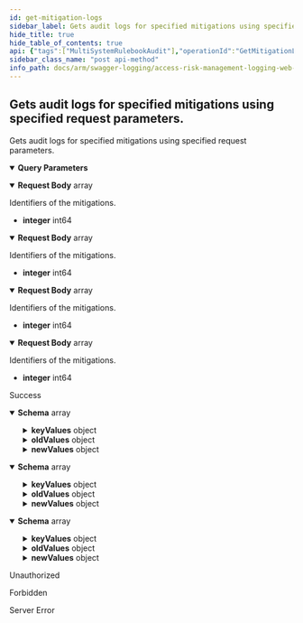 ```yaml
---
id: get-mitigation-logs
sidebar_label: Gets audit logs for specified mitigations using specified request parameters.
hide_title: true
hide_table_of_contents: true
api: {"tags":["MultiSystemRulebookAudit"],"operationId":"GetMitigationLogs","parameters":[{"name":"fromDate","in":"query","description":"Filter for audit logs by start date.","required":false,"schema":{"type":"string","format":"date-time"}},{"name":"toDate","in":"query","description":"Filter for audit logs by end date.","required":false,"schema":{"type":"string","format":"date-time"}},{"name":"skip","in":"query","description":"Determines how many items should be skipped.","required":false,"schema":{"type":"integer","format":"int32"}},{"name":"take","in":"query","description":"Determines how many items should be taken.","required":false,"schema":{"type":"integer","format":"int32"}}],"requestBody":{"content":{"application/json-patch+json":{"schema":{"uniqueItems":false,"type":"array","items":{"format":"int64","type":"integer"}}},"application/json":{"schema":{"uniqueItems":false,"type":"array","items":{"format":"int64","type":"integer"}}},"text/json":{"schema":{"uniqueItems":false,"type":"array","items":{"format":"int64","type":"integer"}}},"application/*+json":{"schema":{"uniqueItems":false,"type":"array","items":{"format":"int64","type":"integer"}}}},"description":"Identifiers of the mitigations."},"responses":{"200":{"description":"Success","content":{"text/plain":{"schema":{"uniqueItems":false,"type":"array","items":{"description":"Represents model for an audit log item. Contains information about what, who and when changed.","type":"object","properties":{"id":{"format":"int64","description":"Identifier of the log item.","type":"integer"},"serviceName":{"description":"Name of the service audit log item belongs to.","type":"string"},"tableName":{"description":"Name of the table audit log item belongs to.","type":"string"},"utcTimestamp":{"format":"date-time","description":"Created date of audit log item, UTC.","type":"string"},"operation":{"enum":["?","i","u","d"],"type":"string"},"user":{"description":"Name of user, who created audit log item.","type":"string"},"keyValues":{"description":"Key values of related entity.","type":"object","additionalProperties":{"type":"object"}},"oldValues":{"description":"Old values of related entity.","type":"object","additionalProperties":{"type":"object"}},"newValues":{"description":"New values of related entity.","type":"object","additionalProperties":{"type":"object"}}}}}},"application/json":{"schema":{"uniqueItems":false,"type":"array","items":{"description":"Represents model for an audit log item. Contains information about what, who and when changed.","type":"object","properties":{"id":{"format":"int64","description":"Identifier of the log item.","type":"integer"},"serviceName":{"description":"Name of the service audit log item belongs to.","type":"string"},"tableName":{"description":"Name of the table audit log item belongs to.","type":"string"},"utcTimestamp":{"format":"date-time","description":"Created date of audit log item, UTC.","type":"string"},"operation":{"enum":["?","i","u","d"],"type":"string"},"user":{"description":"Name of user, who created audit log item.","type":"string"},"keyValues":{"description":"Key values of related entity.","type":"object","additionalProperties":{"type":"object"}},"oldValues":{"description":"Old values of related entity.","type":"object","additionalProperties":{"type":"object"}},"newValues":{"description":"New values of related entity.","type":"object","additionalProperties":{"type":"object"}}}}}},"text/json":{"schema":{"uniqueItems":false,"type":"array","items":{"description":"Represents model for an audit log item. Contains information about what, who and when changed.","type":"object","properties":{"id":{"format":"int64","description":"Identifier of the log item.","type":"integer"},"serviceName":{"description":"Name of the service audit log item belongs to.","type":"string"},"tableName":{"description":"Name of the table audit log item belongs to.","type":"string"},"utcTimestamp":{"format":"date-time","description":"Created date of audit log item, UTC.","type":"string"},"operation":{"enum":["?","i","u","d"],"type":"string"},"user":{"description":"Name of user, who created audit log item.","type":"string"},"keyValues":{"description":"Key values of related entity.","type":"object","additionalProperties":{"type":"object"}},"oldValues":{"description":"Old values of related entity.","type":"object","additionalProperties":{"type":"object"}},"newValues":{"description":"New values of related entity.","type":"object","additionalProperties":{"type":"object"}}}}}}}},"401":{"description":"Unauthorized"},"403":{"description":"Forbidden"},"500":{"description":"Server Error"}},"description":"Gets audit logs for specified mitigations using specified request parameters.","method":"post","path":"/api/msrb-audit/mitigations","jsonRequestBodyExample":[0],"info":{"version":"v1","title":"Access Risk Management Logging Web APIs"},"postman":{"name":"Gets audit logs for specified mitigations using specified request parameters.","description":{"type":"text/plain"},"url":{"path":["api","msrb-audit","mitigations"],"host":["{{baseUrl}}"],"query":[{"disabled":false,"description":{"content":"Filter for audit logs by start date.","type":"text/plain"},"key":"fromDate","value":""},{"disabled":false,"description":{"content":"Filter for audit logs by end date.","type":"text/plain"},"key":"toDate","value":""},{"disabled":false,"description":{"content":"Determines how many items should be skipped.","type":"text/plain"},"key":"skip","value":""},{"disabled":false,"description":{"content":"Determines how many items should be taken.","type":"text/plain"},"key":"take","value":""}],"variable":[]},"header":[{"key":"Content-Type","value":"application/json"},{"key":"Accept","value":"text/plain"}],"method":"POST","body":{"mode":"raw","raw":"\"\"","options":{"raw":{"language":"json"}}}}}
sidebar_class_name: "post api-method"
info_path: docs/arm/swagger-logging/access-risk-management-logging-web-ap-is
---
```



## Gets audit logs for specified mitigations using specified request parameters.



Gets audit logs for specified mitigations using specified request parameters.

<details style={{"marginBottom":"1rem"}} data-collapsed={false} open={true}><summary style={{}}><strong>Query Parameters</strong></summary><div><ul><ParamsItem className={"paramsItem"} param={{"name":"fromDate","in":"query","description":"Filter for audit logs by start date.","required":false,"schema":{"type":"string","format":"date-time"}}}></ParamsItem><ParamsItem className={"paramsItem"} param={{"name":"toDate","in":"query","description":"Filter for audit logs by end date.","required":false,"schema":{"type":"string","format":"date-time"}}}></ParamsItem><ParamsItem className={"paramsItem"} param={{"name":"skip","in":"query","description":"Determines how many items should be skipped.","required":false,"schema":{"type":"integer","format":"int32"}}}></ParamsItem><ParamsItem className={"paramsItem"} param={{"name":"take","in":"query","description":"Determines how many items should be taken.","required":false,"schema":{"type":"integer","format":"int32"}}}></ParamsItem></ul></div></details><MimeTabs groupId={"mime-type"}><TabItem label={"application/json-patch+json"} value={"application/json-patch+json"}><details style={{}} data-collapsed={false} open={true}><summary style={{"textAlign":"left"}}><strong>Request Body</strong><span style={{"opacity":"0.6"}}> array</span></summary><div style={{"textAlign":"left","marginLeft":"1rem"}}><div style={{"marginTop":"1rem","marginBottom":"1rem"}}>

Identifiers of the mitigations.

</div></div><ul style={{"marginLeft":"1rem"}}><li><div><strong>integer</strong><span style={{"opacity":"0.6"}}> int64</span></div></li></ul></details></TabItem><TabItem label={"application/json"} value={"application/json"}><details style={{}} data-collapsed={false} open={true}><summary style={{"textAlign":"left"}}><strong>Request Body</strong><span style={{"opacity":"0.6"}}> array</span></summary><div style={{"textAlign":"left","marginLeft":"1rem"}}><div style={{"marginTop":"1rem","marginBottom":"1rem"}}>

Identifiers of the mitigations.

</div></div><ul style={{"marginLeft":"1rem"}}><li><div><strong>integer</strong><span style={{"opacity":"0.6"}}> int64</span></div></li></ul></details></TabItem><TabItem label={"text/json"} value={"text/json"}><details style={{}} data-collapsed={false} open={true}><summary style={{"textAlign":"left"}}><strong>Request Body</strong><span style={{"opacity":"0.6"}}> array</span></summary><div style={{"textAlign":"left","marginLeft":"1rem"}}><div style={{"marginTop":"1rem","marginBottom":"1rem"}}>

Identifiers of the mitigations.

</div></div><ul style={{"marginLeft":"1rem"}}><li><div><strong>integer</strong><span style={{"opacity":"0.6"}}> int64</span></div></li></ul></details></TabItem><TabItem label={"application/*+json"} value={"application/*+json"}><details style={{}} data-collapsed={false} open={true}><summary style={{"textAlign":"left"}}><strong>Request Body</strong><span style={{"opacity":"0.6"}}> array</span></summary><div style={{"textAlign":"left","marginLeft":"1rem"}}><div style={{"marginTop":"1rem","marginBottom":"1rem"}}>

Identifiers of the mitigations.

</div></div><ul style={{"marginLeft":"1rem"}}><li><div><strong>integer</strong><span style={{"opacity":"0.6"}}> int64</span></div></li></ul></details></TabItem></MimeTabs><div><ApiTabs><TabItem label={"200"} value={"200"}><div>

Success

</div><div><MimeTabs groupId={"mime-type"}><TabItem label={"text/plain"} value={"text/plain"}><SchemaTabs groupId={"schema-tabs"}><TabItem label={"Schema"} value={"Schema"}><details style={{}} data-collapsed={false} open={true}><summary style={{"textAlign":"left"}}><strong>Schema</strong><span style={{"opacity":"0.6"}}> array</span></summary><div style={{"textAlign":"left","marginLeft":"1rem"}}></div><ul style={{"marginLeft":"1rem"}}><SchemaItem collapsible={false} name={"id"} required={false} schemaDescription={"Identifier of the log item."} schemaName={"int64"} qualifierMessage={undefined} defaultValue={undefined}></SchemaItem><SchemaItem collapsible={false} name={"serviceName"} required={false} schemaDescription={"Name of the service audit log item belongs to."} schemaName={"string"} qualifierMessage={undefined} defaultValue={undefined}></SchemaItem><SchemaItem collapsible={false} name={"tableName"} required={false} schemaDescription={"Name of the table audit log item belongs to."} schemaName={"string"} qualifierMessage={undefined} defaultValue={undefined}></SchemaItem><SchemaItem collapsible={false} name={"utcTimestamp"} required={false} schemaDescription={"Created date of audit log item, UTC."} schemaName={"date-time"} qualifierMessage={undefined} defaultValue={undefined}></SchemaItem><SchemaItem collapsible={false} name={"operation"} required={false} schemaDescription={undefined} schemaName={"string"} qualifierMessage={"**Possible values:** [`?`, `i`, `u`, `d`]"} defaultValue={undefined}></SchemaItem><SchemaItem collapsible={false} name={"user"} required={false} schemaDescription={"Name of user, who created audit log item."} schemaName={"string"} qualifierMessage={undefined} defaultValue={undefined}></SchemaItem><SchemaItem collapsible={true} className={"schemaItem"}><details style={{}}><summary style={{}}><strong>keyValues</strong><span style={{"opacity":"0.6"}}> object</span></summary><div style={{"marginLeft":"1rem"}}><div style={{"marginTop":".5rem","marginBottom":".5rem"}}>

Key values of related entity.

</div><li><div><code>property name*</code><span style={{"opacity":"0.6"}}> object</span></div></li></div></details></SchemaItem><SchemaItem collapsible={true} className={"schemaItem"}><details style={{}}><summary style={{}}><strong>oldValues</strong><span style={{"opacity":"0.6"}}> object</span></summary><div style={{"marginLeft":"1rem"}}><div style={{"marginTop":".5rem","marginBottom":".5rem"}}>

Old values of related entity.

</div><li><div><code>property name*</code><span style={{"opacity":"0.6"}}> object</span></div></li></div></details></SchemaItem><SchemaItem collapsible={true} className={"schemaItem"}><details style={{}}><summary style={{}}><strong>newValues</strong><span style={{"opacity":"0.6"}}> object</span></summary><div style={{"marginLeft":"1rem"}}><div style={{"marginTop":".5rem","marginBottom":".5rem"}}>

New values of related entity.

</div><li><div><code>property name*</code><span style={{"opacity":"0.6"}}> object</span></div></li></div></details></SchemaItem></ul></details></TabItem></SchemaTabs></TabItem><TabItem label={"application/json"} value={"application/json"}><SchemaTabs groupId={"schema-tabs"}><TabItem label={"Schema"} value={"Schema"}><details style={{}} data-collapsed={false} open={true}><summary style={{"textAlign":"left"}}><strong>Schema</strong><span style={{"opacity":"0.6"}}> array</span></summary><div style={{"textAlign":"left","marginLeft":"1rem"}}></div><ul style={{"marginLeft":"1rem"}}><SchemaItem collapsible={false} name={"id"} required={false} schemaDescription={"Identifier of the log item."} schemaName={"int64"} qualifierMessage={undefined} defaultValue={undefined}></SchemaItem><SchemaItem collapsible={false} name={"serviceName"} required={false} schemaDescription={"Name of the service audit log item belongs to."} schemaName={"string"} qualifierMessage={undefined} defaultValue={undefined}></SchemaItem><SchemaItem collapsible={false} name={"tableName"} required={false} schemaDescription={"Name of the table audit log item belongs to."} schemaName={"string"} qualifierMessage={undefined} defaultValue={undefined}></SchemaItem><SchemaItem collapsible={false} name={"utcTimestamp"} required={false} schemaDescription={"Created date of audit log item, UTC."} schemaName={"date-time"} qualifierMessage={undefined} defaultValue={undefined}></SchemaItem><SchemaItem collapsible={false} name={"operation"} required={false} schemaDescription={undefined} schemaName={"string"} qualifierMessage={"**Possible values:** [`?`, `i`, `u`, `d`]"} defaultValue={undefined}></SchemaItem><SchemaItem collapsible={false} name={"user"} required={false} schemaDescription={"Name of user, who created audit log item."} schemaName={"string"} qualifierMessage={undefined} defaultValue={undefined}></SchemaItem><SchemaItem collapsible={true} className={"schemaItem"}><details style={{}}><summary style={{}}><strong>keyValues</strong><span style={{"opacity":"0.6"}}> object</span></summary><div style={{"marginLeft":"1rem"}}><div style={{"marginTop":".5rem","marginBottom":".5rem"}}>

Key values of related entity.

</div><li><div><code>property name*</code><span style={{"opacity":"0.6"}}> object</span></div></li></div></details></SchemaItem><SchemaItem collapsible={true} className={"schemaItem"}><details style={{}}><summary style={{}}><strong>oldValues</strong><span style={{"opacity":"0.6"}}> object</span></summary><div style={{"marginLeft":"1rem"}}><div style={{"marginTop":".5rem","marginBottom":".5rem"}}>

Old values of related entity.

</div><li><div><code>property name*</code><span style={{"opacity":"0.6"}}> object</span></div></li></div></details></SchemaItem><SchemaItem collapsible={true} className={"schemaItem"}><details style={{}}><summary style={{}}><strong>newValues</strong><span style={{"opacity":"0.6"}}> object</span></summary><div style={{"marginLeft":"1rem"}}><div style={{"marginTop":".5rem","marginBottom":".5rem"}}>

New values of related entity.

</div><li><div><code>property name*</code><span style={{"opacity":"0.6"}}> object</span></div></li></div></details></SchemaItem></ul></details></TabItem></SchemaTabs></TabItem><TabItem label={"text/json"} value={"text/json"}><SchemaTabs groupId={"schema-tabs"}><TabItem label={"Schema"} value={"Schema"}><details style={{}} data-collapsed={false} open={true}><summary style={{"textAlign":"left"}}><strong>Schema</strong><span style={{"opacity":"0.6"}}> array</span></summary><div style={{"textAlign":"left","marginLeft":"1rem"}}></div><ul style={{"marginLeft":"1rem"}}><SchemaItem collapsible={false} name={"id"} required={false} schemaDescription={"Identifier of the log item."} schemaName={"int64"} qualifierMessage={undefined} defaultValue={undefined}></SchemaItem><SchemaItem collapsible={false} name={"serviceName"} required={false} schemaDescription={"Name of the service audit log item belongs to."} schemaName={"string"} qualifierMessage={undefined} defaultValue={undefined}></SchemaItem><SchemaItem collapsible={false} name={"tableName"} required={false} schemaDescription={"Name of the table audit log item belongs to."} schemaName={"string"} qualifierMessage={undefined} defaultValue={undefined}></SchemaItem><SchemaItem collapsible={false} name={"utcTimestamp"} required={false} schemaDescription={"Created date of audit log item, UTC."} schemaName={"date-time"} qualifierMessage={undefined} defaultValue={undefined}></SchemaItem><SchemaItem collapsible={false} name={"operation"} required={false} schemaDescription={undefined} schemaName={"string"} qualifierMessage={"**Possible values:** [`?`, `i`, `u`, `d`]"} defaultValue={undefined}></SchemaItem><SchemaItem collapsible={false} name={"user"} required={false} schemaDescription={"Name of user, who created audit log item."} schemaName={"string"} qualifierMessage={undefined} defaultValue={undefined}></SchemaItem><SchemaItem collapsible={true} className={"schemaItem"}><details style={{}}><summary style={{}}><strong>keyValues</strong><span style={{"opacity":"0.6"}}> object</span></summary><div style={{"marginLeft":"1rem"}}><div style={{"marginTop":".5rem","marginBottom":".5rem"}}>

Key values of related entity.

</div><li><div><code>property name*</code><span style={{"opacity":"0.6"}}> object</span></div></li></div></details></SchemaItem><SchemaItem collapsible={true} className={"schemaItem"}><details style={{}}><summary style={{}}><strong>oldValues</strong><span style={{"opacity":"0.6"}}> object</span></summary><div style={{"marginLeft":"1rem"}}><div style={{"marginTop":".5rem","marginBottom":".5rem"}}>

Old values of related entity.

</div><li><div><code>property name*</code><span style={{"opacity":"0.6"}}> object</span></div></li></div></details></SchemaItem><SchemaItem collapsible={true} className={"schemaItem"}><details style={{}}><summary style={{}}><strong>newValues</strong><span style={{"opacity":"0.6"}}> object</span></summary><div style={{"marginLeft":"1rem"}}><div style={{"marginTop":".5rem","marginBottom":".5rem"}}>

New values of related entity.

</div><li><div><code>property name*</code><span style={{"opacity":"0.6"}}> object</span></div></li></div></details></SchemaItem></ul></details></TabItem></SchemaTabs></TabItem></MimeTabs></div></TabItem><TabItem label={"401"} value={"401"}><div>

Unauthorized

</div><div></div></TabItem><TabItem label={"403"} value={"403"}><div>

Forbidden

</div><div></div></TabItem><TabItem label={"500"} value={"500"}><div>

Server Error

</div><div></div></TabItem></ApiTabs></div>
      